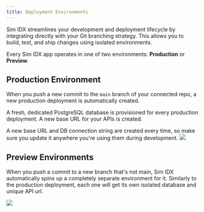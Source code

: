 ```yaml
---
title: Deployment Environments
---
```


Sim IDX streamlines your development and deployment lifecycle by integrating directly with your Git branching strategy.
This allows you to build, test, and ship changes using isolated environments.

Every Sim IDX app operates in one of two environments: **Production** or **Preview**.

## Production Environment

When you push a new commit to the `main` branch of your connected repo, a new production deployment is automatically created.

A fresh, dedicated PostgreSQL database is provisioned for every production deployment.
A new base URL for your APIs is created.

<Note>
A new base URL and DB connection string are created every time, so make sure you update it anywhere you're using them during development.
</Note>

<Frame caption="The Current Deployment section of your App Page represents your latest production deployment.">
  <img src="/images/idx/deployment/current-deployment.png" />
</Frame>

## Preview Environments

When you push a commit to a new branch that's not main, Sim IDX automatically spins up a completely separate environment for it.
Similarly to the production deployment, each one will get its own isolated database and unique API url.

<Frame caption="The Other Deployments section of your App Page is where you can find preview deployments.">
  <img src="/images/idx/deployment/other-deployments.png" />
</Frame>
